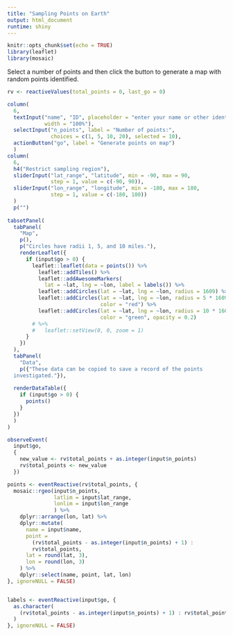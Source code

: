 ```yaml
---
title: "Sampling Points on Earth"
output: html_document
runtime: shiny
---
```


```r
knitr::opts_chunk$set(echo = TRUE)
library(leaflet)
library(mosaic)
```


Select a number of points and then click the button to generate a map with random
points identified.

```r

rv <- reactiveValues(total_points = 0, last_go = 0)

column(
  6,
  textInput("name", "ID", placeholder = "enter your name or other identifier", 
            width = "100%"),
  selectInput("n_points", label = "Number of points:",
              choices = c(1, 5, 10, 20), selected = 10),
  actionButton("go", label = "Generate points on map")
  )
column(
  6,
  h4("Restrict sampling region"),
  sliderInput("lat_range", "latitude", min = -90, max = 90, 
              step = 1, value = c(-90, 90)),
  sliderInput("lon_range", "longitude", min = -180, max = 180, 
              step = 1, value = c(-180, 180))
  )
  p("")
  
tabsetPanel(
  tabPanel(
    "Map",
    p(),
    p("Circles have radii 1, 5, and 10 miles."),
    renderLeaflet({
      if (input$go > 0) {
        leaflet::leaflet(data = points()) %>% 
          leaflet::addTiles() %>% 
          leaflet::addAwesomeMarkers(
            lat = ~lat, lng = ~lon, label = labels()) %>%
          leaflet::addCircles(lat = ~lat, lng = ~lon, radius = 1609) %>% 
          leaflet::addCircles(lat = ~lat, lng = ~lon, radius = 5 * 1609, 
                              color = "red") %>% 
          leaflet::addCircles(lat = ~lat, lng = ~lon, radius = 10 * 1609, 
                              color = "green", opacity = 0.2) 
        # %>% 
        #   leaflet::setView(0, 0, zoom = 1)
      }
    })
  ),
  tabPanel(
    "Data",
    p({"These data can be copied to save a record of the points
  investigated."}),
  
  renderDataTable({
    if (input$go > 0) {
      points() 
    }
  })
  )
)

observeEvent(
  input$go, 
  { 
    new_value <- rv$total_points + as.integer(input$n_points)
    rv$total_points <- new_value
  })

points <- eventReactive(rv$total_points, {
  mosaic::rgeo(input$n_points, 
               latlim = input$lat_range,
               lonlim = input$lon_range
               ) %>%
    dplyr::arrange(lon, lat) %>% 
    dplyr::mutate(
      name = input$name,
      point = 
        (rv$total_points - as.integer(input$n_points) + 1) :
        rv$total_points,
      lat = round(lat, 3),
      lon = round(lon, 3)
    ) %>% 
    dplyr::select(name, point, lat, lon)
}, ignoreNULL = FALSE)


labels <- eventReactive(input$go, {
  as.character(
    (rv$total_points - as.integer(input$n_points) + 1) : rv$total_points
  )
}, ignoreNULL = FALSE)




```



